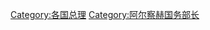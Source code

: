 {{Commonscat|Prime ministers of Nagorno-Karabakh}}

[[Category:各国总理|Category:各国总理]]
[[Category:阿尔察赫国务部长|Category:阿尔察赫国务部长]]